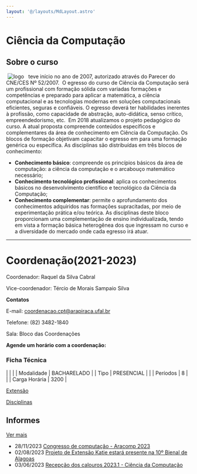 ```yaml
---
layout: '@/layouts/MdLayout.astro'
---
```






Ciência da Computação
=====================










Sobre o curso
-------------


 <Image src="https://arapiraca.ufal.br/graduacao/ciencia-da-computacao/documentos/imagens/logo-cc-arapiraca.png/%40%40images/01ed666d-73d0-473d-9aea-5b4be11d96b6.png" alt="logo" inferSize />   teve início no ano de 2007, autorizado através do Parecer do CNE/CES Nº 52/2007.  O egresso do curso de Ciência da Computação será um profissional com formação sólida com variadas formações e competências e preparado para aplicar a matemática, a ciência computacional e as tecnologias modernas em soluções computacionais eficientes, seguras e confiáveis. O egresso deverá ter habilidades inerentes à profissão, como capacidade de abstração, auto-didática, senso crítico, empreendedorismo, etc.  Em 2018 atualizamos o projeto pedagógico do curso. A atual proposta compreende conteúdos específicos e complementares da área de conhecimento em Ciência da Computação. Os blocos de formação objetivam capacitar o egresso em para uma formação​ ​genérica ou específica. As disciplinas são distribuídas em três blocos de conhecimento:


* **​Conhecimento básico**: compreende os princípios básicos da área de computação: a ciência da computação e o arcabouço matemático necessário;
* **Conhecimento tecnológico profissional**: aplica os conhecimentos básicos no desenvolvimento científico e tecnológico da Ciência da Computação;
* **Conhecimento complementar**: permite o aprofundamento dos conhecimentos adquiridos nas formações supracitadas, por meio de experimentação prática e/ou teórica. As disciplinas deste bloco proporcionam uma complementação de ensino individualizada, tendo em vista a formação básica heterogênea dos que ingressam no curso e a diversidade do mercado onde cada egresso irá atuar.




---


Coordenação(2021-2023)
======================


Coordenador: Raquel da Silva Cabral 


Vice-coordenador: Tércio de Morais Sampaio Silva


**Contatos**


E-mail: [coordenacao.cpt@arapiraca.ufal.br](mailto:coordenaca.cpt@arapiraca.ufal.br)


Telefone: (82) 3482-1840


Sala: Bloco das Coordenações


**Agende um horário com a coordenação:**








### Ficha Técnica




|
|  |
| Modalidade | BACHARELADO |
| Tipo | PRESENCIAL |
|
| Períodos | 8 |
|
| Carga Horária | 3200 |










[Extensão](/cpt/extensao)





[Disciplinas](/cpt/disciplinas-1)










Informes
--------




[Ver mais](/cpt/institucional/informes)


* 28/11/2023
[Congresso de computação - Aracomp 2023](/cpt/institucional/informes/aracomp-2023)
* 02/08/2023
[Projeto de Extensão Katie estará presente na 10º Bienal de Alagoas](/cpt/institucional/informes/katie-na-bienal)
* 03/06/2023
[Recepção dos calouros 2023.1 - Ciência da Computação](/cpt/institucional/informes/recepcao-dos-calouros-2023-1-ciencia-da-computacao)













